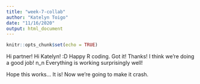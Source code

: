 ```yaml
---
title: "week-7-collab"
author: "Katelyn Toigo"
date: "11/16/2020"
output: html_document
---
```


```r
knitr::opts_chunk$set(echo = TRUE)
```

Hi partner!
Hi Katelyn! :D Happy R coding. 
Got it! Thanks!
I think we're doing a good job! n_n
Everything is working surprisingly well!

Hope this works...
It is! Now we're going to make it crash.

